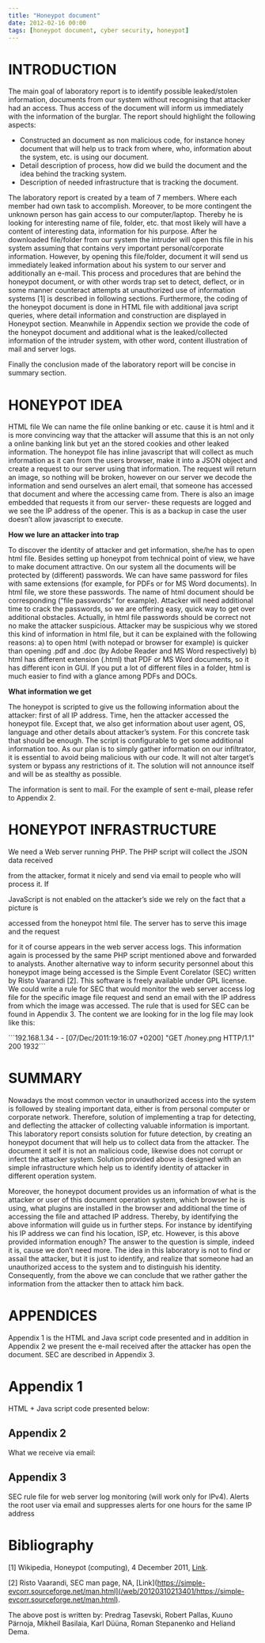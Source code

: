 ```yaml
---
title: "Honeypot document"
date: 2012-02-16 00:00
tags: [honeypot document, cyber security, honeypot]
---
```




INTRODUCTION
============



The main goal of laboratory report is to identify possible leaked/stolen
information, documents from our system without recognising that attacker
had an access. Thus access of the document will inform us immediately
with the information of the burglar. The report should highlight the
following aspects:



-   Constructed an document as non malicious code, for instance honey
    document that will help us to track from where, who, information
    about the system, etc. is using our document.
-   Detail description of process, how did we build the document and the
    idea behind the tracking system.
-   Description of needed infrastructure that is tracking the document.



The laboratory report is created by a team of 7 members. Where each
member had own task to accomplish. Moreover, to be more contingent the
unknown person has gain access to our computer/laptop. Thereby he is
looking for interesting name of file, folder, etc. that most likely will
have a content of interesting data, information for his purpose. After
he downloaded file/folder from our system the intruder will open this
file in his system assuming that contains very important
personal/corporate information. However, by opening this file/folder,
document it will send us immediately leaked information about his system
to our server and additionally an e-mail. This process and procedures
that are behind the honeypot document, or with other words trap set to
detect, deflect, or in some manner counteract attempts at unauthorized
use of information systems [1] is described in following sections.
Furthermore, the coding of the honeypot document is done in HTML file
with additional java script queries, where detail information and
construction are displayed in Honeypot section. Meanwhile in Appendix
section we provide the code of the honeypot document and additional what
is the leaked/collected information of the intruder system, with other
word, content illustration of mail and server logs.



Finally the conclusion made of the laboratory report will be concise in
summary section.



HONEYPOT IDEA
=============



HTML file We can name the file online banking or etc. cause it is html
and it is more convincing way that the attacker will assume that this is
an not only a online banking link but yet an the stored cookies and
other leaked information. The honeypot file has inline javascript that
will collect as much information as it can from the users browser, make
it into a JSON object and create a request to our server using that
information. The request will return an image, so nothing will be
broken, however on our server we decode the information and send
ourselves an alert email, that someone has accessed that document and
where the accessing came from. There is also an image embedded that
requests it from our server- these requests are logged and we see the IP
address of the opener. This is as a backup in case the user doesn’t
allow javascript to execute.



**How we lure an attacker into trap**



To discover the identity of attacker and get information, she/he has to
open html file. Besides setting up honeypot from technical point of
view, we have to make document attractive. On our system all the
documents will be protected by (different) passwords. We can have same
password for files with same extensions (for example, for PDFs or for MS
Word documents). In html file, we store these passwords. The name of
html document should be corresponding (“file passwords” for example).
Attacker will need additional time to crack the passwords, so we are
offering easy, quick way to get over additional obstacles. Actually, in
html file passwords should be correct not no make the attacker
suspicious. Attacker may be suspicious why we stored this kind of
information in html file, but it can be explained with the following
reasons: a) to open html (with notepad or browser for example) is
quicker than opening .pdf and .doc (by Adobe Reader and MS Word
respectively) b) html has different extension (.html) that PDF or MS
Word documents, so it has different icon in GUI. If you put a lot of
different files in a folder, html is much easier to find with a glance
among PDFs and DOCs.



**What information we get**



The honeypot is scripted to give us the following information about the
attacker: first of all IP address. Time, hen the attacker accessed the
honeypot file. Except that, we also get information about user agent,
OS, language and other details about attacker’s system. For this
concrete task that should be enough. The script is configurable to get
some additional information too. As our plan is to simply gather
information on our infiltrator, it is essential to avoid being malicious
with our code. It will not alter target’s system or bypass any
restrictions of it. The solution will not announce itself and will be as
stealthy as possible.

The information is sent to mail. For the example of sent e-mail, please
refer to Appendix 2.



HONEYPOT INFRASTRUCTURE
=======================



We need a Web server running PHP. The PHP script will collect the JSON
data received  

from the attacker, format it nicely and send via email to people who
will process it. If  

JavaScript is not enabled on the attacker’s side we rely on the fact
that a picture is  

accessed from the honeypot html file. The server has to serve this image
and the request  

for it of course appears in the web server access logs. This information
again is processed by the same PHP script mentioned above and forwarded
to analysts. Another alternative way to inform security personnel about
this honeypot image being accessed is the Simple Event Corelator (SEC)
written by Risto Vaarandi [2]. This software is freely available under
GPL license. We could write a rule for SEC that would monitor the web
server access log file for the specific image file request and send an
email with the IP address from which the image was accessed. The rule
that is used for SEC can be found in Appendix 3. The content we are
looking for in the log file may look like this:

\`\`\`192.168.1.34 - - [07/Dec/2011:19:16:07 +0200] "GET /honey.png
HTTP/1.1" 200 1932\`\`\`

# SUMMARY

Nowadays the most common vector in unauthorized access into the system
is followed by stealing important data, either is from personal computer
or corporate network. Therefore, solution of implementing a trap for
detecting, and deflecting the attacker of collecting valuable
information is important. This laboratory report consists solution for
future detection, by creating an honeypot document that will help us to
collect data from the attacker. The document it self it is not an
malicious code, likewise does not corrupt or infect the attacker system.
Solution provided above is designed with an simple infrastructure which
help us to identify identity of attacker in different operation system.

Moreover, the honeypot document provides us an information of what is
the attacker or user of this document operation system, which browser he
is using, what plugins are installed in the browser and additional the
time of accessing the file and attached IP address. Thereby, by
identifying the above information will guide us in further steps. For
instance by identifying his IP address we can find his location, ISP,
etc. However, is this above provided information enough? The answer to
the question is simple, indeed it is, cause we don’t need more. The idea
in this laboratory is not to find or assail the attacker, but it is just
to identify, and realize that someone had an unauthorized access to the
system and to distinguish his identity. Consequently, from the above we
can conclude that we rather gather the information from the attacker
then to attack him back.

# APPENDICES

Appendix 1 is the HTML and Java script code presented and in addition in
Appendix 2 we present the e-mail received after the attacker has open
the document. SEC are described in Appendix 3.

# Appendix 1

HTML + Java script code presented below:



## Appendix 2

What we receive via email:



## Appendix 3

SEC rule file for web server log monitoring (will work only for IPv4).
Alerts the root user via email and suppresses alerts for one hours for
the same IP address



# Bibliography

[1] Wikipedia, Honeypot (computing), 4 December 2011, [Link](https://en.wikipedia.org/wiki/Honeypot_(computing)).

[2] Risto Vaarandi, SEC man page, NA, [Link](https://simple-evcorr.sourceforge.net/man.html](/web/20120310213401/https://simple-evcorr.sourceforge.net/man.html).

The above post is written by: Predrag Tasevski, Robert Pallas, Kuuno
Pärnoja, Mikheil Basilaia, Karl Düüna, Roman Stepanenko and Heliand
Dema.
